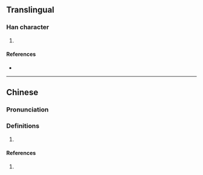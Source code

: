 {{character info/new}}
==Translingual==

===Han character===
{{Han char|rn=32|rad=土|as=10|sn=13|four=46117|canj=GABT,GWOT|ids=⿰土昷}}

# {{defn|Han|sort=土10}}

====References====
* {{Han ref|kx=0236.341|hdz=10472.101|uh=586D|ud=22637|bh=B6F3|bd=46835}}

----

==Chinese==
{{zh-forms}}

===Pronunciation===
{{zh-pron
|m=wēn
|c=wan1
|mn=ùn
}}

===Definitions===
# {{rfdef|lang=zh}}

====References====
# {{R:twedu|A00801}}